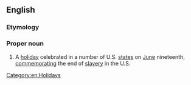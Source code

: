 ==English==

===Etymology===
{{blend|June|nineteenth|lang=en}}

===Proper noun===
{{wikipedia}}
{{en-proper noun}}
# {{label|en|US}} A [[holiday]] celebrated in a number of U.S. [[state]]s on [[June]] nineteenth, [[commemorating|commemorating]] the end of [[slavery]] in the U.S.

[[Category:en:Holidays]]